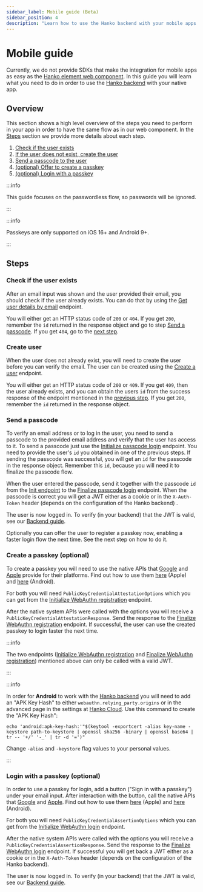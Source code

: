 ```yaml
---
sidebar_label: Mobile guide (Beta)
sidebar_position: 4
description: "Learn how to use the Hanko backend with your mobile apps."
---
```


# Mobile guide

Currently, we do not provide SDKs that make the integration for mobile apps as easy as the [Hanko element web component](/guides/frontend).
In this guide you will learn what you need to do in order to use the [Hanko backend](https://github.com/teamhanko/hanko/backend) with your native app.

## Overview

This section shows a high level overview of the steps you need to perform in your app in order to have the same flow as in our web component.
In the [Steps](#steps) section we provide more details about each step.

1. [Check if the user exists](#check-if-the-user-exists)
2. [If the user does not exist, create the user](#create-user)
3. [Send a passcode to the user](#send-a-passcode)
4. [(optional) Offer to create a passkey](#create-a-passkey-optional)
5. [(optional) Login with a passkey](#login-with-a-passkey-optional)

:::info

This guide focuses on the passwordless flow, so passwords will be ignored.

:::

:::info

Passkeys are only supported on iOS 16+ and Android 9+.

:::

## Steps

### Check if the user exists

After an email input was shown and the user provided their email, you should check if the user already exists.
You can do that by using the [Get user details by email](/api/public#tag/User-Management/operation/getUserId) endpoint.

You will either get an HTTP status code of `200` or `404`. If you get `200`, remember the `id` returned in the response object and go to step [Send a passcode](#send-a-passcode).
If you get `404`, go to the [next step](#create-user).

### Create user

When the user does not already exist, you will need to create the user before you can verify the email. The user can be created using the [Create a user](/api/public#tag/User-Management/operation/createUser) endpoint.

You will either get an HTTP status code of `200` or `409`. If you get `409`, then the user already exists, and you can obtain the users `id` from the success response of the endpoint mentioned in the [previous step](#check-if-user-exist).
If you get `200`, remember the `id` returned in the response object.

### Send a passcode

To verify an email address or to log in the user, you need to send a passcode to the provided email address and verify that the user has access to it. To send a passcode just use the [Initialize passcode login](/api/public#tag/Passcode/operation/passcodeInit) endpoint.
You need to provide the user's `id` you obtained in one of the previous steps. If sending the passcode was successful, you will get an `id` for the passcode in the response object. Remember this `id`, because you will need it to finalize the passcode flow.

When the user entered the passcode, send it together with the passcode `id` from the [Init endpoint](/api/public#tag/Passcode/operation/passcodeInit) to the [Finalize passcode login](/api/public#tag/Passcode/operation/passcodeFinal) endpoint.
When the passcode is correct you will get a JWT either as a cookie or in the `X-Auth-Token` header (depends on the configuration of the Hanko backend) .

The user is now logged in. To verify (in your backend) that the JWT is valid, see our [Backend guide](/guides/backend).

Optionally you can offer the user to register a passkey now, enabling a faster login flow the next time. See the next step on how to do it.

### Create a passkey (optional)

To create a passkey you will need to use the native APIs that [Google](https://developers.google.com/identity/fido/android/native-apps)
and [Apple](https://developer.apple.com/documentation/authenticationservices/asauthorizationplatformpublickeycredentialprovider)
provide for their platforms. Find out how to use them [here](https://developer.apple.com/documentation/authenticationservices/public-private_key_authentication/supporting_passkeys)
(Apple) and [here](https://codelabs.developers.google.com/codelabs/fido2-for-android#0) (Android).

For both you will need `PublicKeyCredentialAttestationOptions` which you can get from the [Initialize WebAuthn registration](/api/public#tag/WebAuthn/operation/webauthnRegInit) endpoint.

After the native system APIs were called with the options you will receive a `PublicKeyCredentialAttestationResponse`. Send the response to the [Finalize WebAuthn registration](/api/public#tag/WebAuthn/operation/webauthnRegFinal) endpoint.
If successful, the user can use the created passkey to login faster the next time.

:::info

The two endpoints ([Initialize WebAuthn registration](/api/public#tag/WebAuthn/operation/webauthnRegInit) and [Finalize WebAuthn registration](/api/public#tag/WebAuthn/operation/webauthnRegFinal)) mentioned above can only be called with a valid JWT.

:::

:::info

In order for **Android** to work with the [Hanko backend](https://github.com/teamhanko/hanko) you will need to add an "APK Key Hash" to either `webauthn.relying_party.origins` or in the advanced page in the settings at [Hanko Cloud](https://cloud.hanko.io).
Use this command to create the "APK Key Hash":
```shell
echo 'android:apk-key-hash:'"$(keytool -exportcert -alias key-name -keystore path-to-keystore | openssl sha256 -binary | openssl base64 | tr -- '+/' '-_' | tr -d '=')"
```

Change `-alias` and `-keystore` flag values to your personal values.

:::

### Login with a passkey (optional)

In order to use a passkey for login, add a button ("Sign in with a passkey") under your email input. After interaction with the button, call the native APIs that [Google](https://developers.google.com/identity/fido/android/native-apps)
and [Apple](https://developer.apple.com/documentation/authenticationservices/asauthorizationplatformpublickeycredentialprovider).
Find out how to use them [here](https://developer.apple.com/documentation/authenticationservices/public-private_key_authentication/supporting_passkeys)
(Apple) and [here](https://codelabs.developers.google.com/codelabs/fido2-for-android#0) (Android).

For both you will need `PublicKeyCredentialAssertionOptions` which you can get from the [Initialize WebAuthn login](/api/public#tag/WebAuthn/operation/webauthnLoginInit) endpoint.

After the native system APIs were called with the options you will receive a `PublicKeyCredentialAssertionResponse`. Send the response to the [Finalize WebAuthn login](/api/public#tag/WebAuthn/operation/webauthnLoginFinal) endpoint.
If successful you will get back a JWT either as a cookie or in the `X-Auth-Token` header (depends on the configuration of the Hanko backend).

The user is now logged in. To verify (in your backend) that the JWT is valid, see our [Backend guide](/guides/backend).
